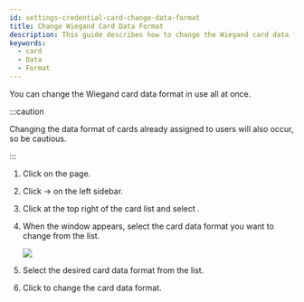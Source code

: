 ```yaml
---
id: settings-credential-card-change-data-format
title: Change Wiegand Card Data Format
description: This guide describes how to change the Wiegand card data format in one go.
keywords:
  - card
  - Data
  - Format
---
```


You can change the Wiegand card data format in use all at once.

:::caution

Changing the data format of cards already assigned to users will also occur, so be cautious.

:::

1. Click <Cmd sid='shell.header.setting' /> on the <Cmd sid='shell.header.launcher' /> page.

2. Click <Cmd sid='setting.menu.credential.root' /> → <Cmd sid='setting.menu.credential.card' /> on the left sidebar.

3. Click <IcMoreW /> at the top right of the card list and select <Cmd sid='setting.card.more.changeDataFormat' product='2' />.

4. When the <Cmd sid='setting.card.changeDataFormat.title' product='2' /> window appears, select the card data format you want to change from the <Cmd sid='setting.card.changeDataFormat.currentType' product='2' /> list.

   <Image src='/img/biostarx-settings-credentail-card-change-data-format.png' />

5. Select the desired card data format from the <Cmd sid='setting.card.changeDataFormat.targetType' product='2' /> list.

6. Click <Cmd sid='button.apply' product='2' /> to change the card data format.
